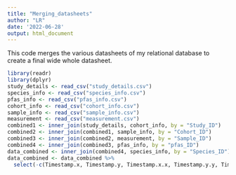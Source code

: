 ```yaml
---
title: "Merging_datasheets"
author: "LR"
date: '2022-06-28'
output: html_document
---
```


This code merges the various datasheets of my relational database to create a final wide whole datasheet.

```r
library(readr)
library(dplyr)
study_details <- read_csv("study_details.csv")
species_info <- read_csv("species_info.csv")
pfas_info <- read_csv("pfas_info.csv")
cohort_info <- read_csv("cohort_info.csv")
sample_info <- read_csv("sample_info.csv")
measurement <- read_csv("measurement.csv")
combined1 <- inner_join(study_details, cohort_info, by = "Study_ID")
combined2 <- inner_join(combined1, sample_info, by = "Cohort_ID")
combined3 <- inner_join(combined2, measurement, by = "Sample_ID")
combined4 <- inner_join(combined3, pfas_info, by = "pfas_ID")
data_combined <- inner_join(combined4, species_info, by = "Species_ID")
data_combined <- data_combined %>% 
  select(-c(Timestamp.x, Timestamp.y, Timestamp.x.x, Timestamp.y.y, Timestamp.x.x.x, Timestamp.y.y.y))

```